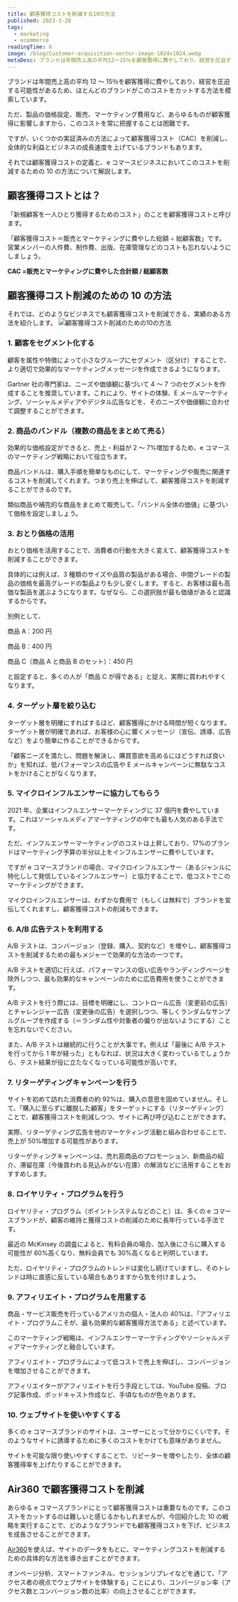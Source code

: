 ```yaml
---
title: 顧客獲得コストを削減する10の方法
published: 2023-3-28
tags:
  - marketing
  - ecommerce
readingTime: 6
image: /blog/Customer-acquisition-vector-image-1024x1024.webp
metaDesc: ブランドは年間売上高の平均12～15％を顧客獲得に費やしており、経営を圧迫する可能性があるため、ほとんどのブランドがこのコストをカットする方法を模索しています。ただ、製品の価格設定、販売、マーケティング費用など、あらゆるものが顧客獲得に影響しますから、このコストを常に把握することは困難です。
---
```


ブランドは年間売上高の平均 12 ～ 15％を顧客獲得に費やしており、経営を圧迫する可能性があるため、ほとんどのブランドがこのコストをカットする方法を模索しています。

ただ、製品の価格設定、販売、マーケティング費用など、あらゆるものが顧客獲得に影響しますから、このコストを常に把握することは困難です。

ですが、いくつかの実証済みの方法によって顧客獲得コスト（CAC）を削減し、全体的な利益とビジネスの成長速度を上げているブランドもあります。

それでは顧客獲得コストの定義と、e コマースビジネスにおいてこのコストを削減するための 10 の方法について解説します。

## 顧客獲得コストとは？

「新規顧客を一人ひとり獲得するためのコスト」のことを顧客獲得コストと呼びます。

「顧客獲得コスト＝販売とマーケティングに費やした総額 ÷ 総顧客数」です。営業メンバーの人件費、制作費、出版、在庫管理などのコストも忘れないようにしましょう。

**CAC =販売とマーケティングに費やした合計額 / 総顧客数**

## 顧客獲得コスト削減のための 10 の方法

それでは、どのようなビジネスでも顧客獲得コストを削減できる、実績のある方法を紹介します。
![顧客獲得コスト削減のための10の方法](/blog/personas-ecommerce.webp)

### 1. 顧客をセグメント化する

顧客を属性や特徴によって小さなグループにセグメント（区分け）することで、より適切で効果的なマーケティングメッセージを作成できるようになります。

Gartner 社の専門家は、ニーズや価値観に基づいて 4 ～ 7 つのセグメントを作成することを推奨しています。これにより、サイトの体験、E メールマーケティング、ソーシャルメディアやデジタル広告などを、そのニーズや価値観に合わせて調整することができます。

### 2. 商品のバンドル（複数の商品をまとめて売る）

効果的な価格設定ができると、売上・利益が 2 ～ 7%増加するため、e コマースのマーケティング戦略において役立ちます。

商品バンドルは、購入手順を簡単なものにして、マーケティングや販売に関連するコストを削減してくれます。つまり売上を伸ばして、顧客獲得コストを削減することができるのです。

類似商品や補完的な商品をまとめて販売して、「バンドル全体の価値」に基づいて価格を設定しましょう。

### 3. おとり価格の活用

おとり価格を活用することで、消費者の行動を大きく変えて、顧客獲得コストを削減することができます。

具体的には例えば、3 種類のサイズや品質の製品がある場合、中間グレードの製品の価格を最高グレードの製品よりも少し安くします。すると、お客様は最も高価な製品を選ぶようになります。なぜなら、この選択肢が最も価値があると認識するからです。

別例として、

商品 A：200 円

商品 B：400 円

商品 C（商品 A と商品 B のセット）：450 円

と設定すると、多くの人が「商品 C が得である」と捉え、実際に買われやすくなります。

### 4. ターゲット層を絞り込む

ターゲット層を明確にすればするほど、顧客獲得にかける時間が短くなります。ターゲット層が明確であれば、お客様の心に響くメッセージ（宣伝、誘導、広告など）をより簡単に作ることができるからです。

「顧客ニーズを満たし、問題を解決し、購買意欲を高めるにはどうすれば良いか」を知れば、低パフォーマンスの広告や E メールキャンペーンに無駄なコストをかけることがなくなります。

### 5. マイクロインフルエンサーに協力してもらう

2021 年、企業はインフルエンサーマーケティングに 37 億円を費やしています。これはソーシャルメディアマーケティングの中でも最も人気のある手法です。

ただ、インフルエンサーマーケティングのコストは上昇しており、17%のブランドはマーケティング予算の半分以上をインフルエンサーに費やしています。

ですが e コマースブランドの場合、マイクロインフルエンサー（あるジャンルに特化しして発信しているインフルエンサー）と協力することで、低コストでこのマーケティングができます。

マイクロインフルエンサーは、わずかな費用で（もしくは無料で）ブランドを宣伝してくれますし、顧客獲得コストの削減もできます。

### 6. A/B 広告テストを利用する

A/B テストは、コンバージョン（登録、購入、契約など）を増やし、顧客獲得コストを削減するための最もメジャーで効果的な方法の一つです。

A/B テストを適切に行えば、パフォーマンスの低い広告やランディングページを除外しつつ、最も効果的なキャンペーンのために広告費用を使うことができます。

A/B テストを行う際には、目標を明確にし、コントロール広告（変更前の広告）とチャレンジャー広告（変更後の広告）を選択しつつ、等しくランダムなサンプルグループを作成する（＝ランダム性や対象者の偏りが出ないようにする）ことを忘れないでください。

また、A/B テストは継続的に行うことが大事です。例えば「最後に A/B テストを行ってから 1 年が経った」ともなれば、状況は大きく変わっているでしょうから、テスト結果が役に立たなくなっている可能性が高いです。

<BlogInnerCardWrapper slug='blog/how-a-b-testing-can-reduce-cart-abandonment' />

### 7. リターゲティングキャンペーンを行う

サイトを初めて訪れた消費者の約 92%は、購入の意思を固めていません。そして、「購入に至らずに離脱した顧客」をターゲットにする（リターゲティング）ことで、顧客獲得コストを削減しつつ、サイトに再び呼び込むことができます。

実際、リターゲティング広告を他のマーケティング活動と組み合わせることで、売上が 50%増加する可能性があります。

リターゲティングキャンペーンは、売れ筋商品のプロモーション、新商品の紹介、滞留在庫（今後買われる見込みがない在庫）の解消などに活用することをおすすめします。

### 8. ロイヤリティ・プログラムを行う

ロイヤリティ・プログラム（ポイントシステムなどのこと）は、多くの e コマースブランドが、顧客の維持と獲得コストの削減のために長年行っている手法です。

最近の McKinsey の調査によると、有料会員の場合、加入後にさらに購入する可能性が 60%高くなり、無料会員でも 30%高くなると判明しています。

ただ、ロイヤリティ・プログラムのトレンドは変化し続けていますし、そのトレンドは時に直感に反している場合もありますから気を付けましょう。

### 9. アフィリエイト・プログラムを用意する

商品・サービス販売を行っているアメリカの個人・法人の 40%は、「アフィリエイト・プログラムこそが、最も効果的な顧客獲得方法である」と述べています。

このマーケティング戦略は、インフルエンサーマーケティングやソーシャルメディアマーケティングと融合しています。

アフィリエイト・プログラムによって低コストで売上を伸ばし、コンバージョンを増加させることができます。

アフィリエイターがアフィリエイトを行う手段としては、YouTube 投稿、ブログ記事作成、ポッドキャスト作成など、手頃なものが色々あります。

### 10. ウェブサイトを使いやすくする

多くの e コマースブランドのサイトは、ユーザーにとって分かりにくいです。そのようなサイトに誘導するために多くのコストをかけても意味がありません。

サイトを可能な限り使いやすくすることで、リピーターを増やしたり、全体の顧客獲得率を上げたりすることができます。

## Air360 で顧客獲得コストを削減

あらゆる e コマースブランドにとって顧客獲得コストは重要なものです。このコストをカットするのは難しいと感じるかもしれませんが、今回紹介した 10 の戦略を実行することで、どのようなブランドでも顧客獲得コストを下げ、ビジネスを成長させることができます。

[Air360](/ja/request-demo/)を使えば、サイトのデータをもとに、マーケティングコストを削減するための具体的な方法を導き出すことができます。

オンページ分析、スマートファンネル、セッションリプレイなどを通じて、「アクセス者の視点でウェブサイトを体験する」ことにより、コンバージョン率（アクセス数とコンバージョン数の比率）の向上させることができます。

